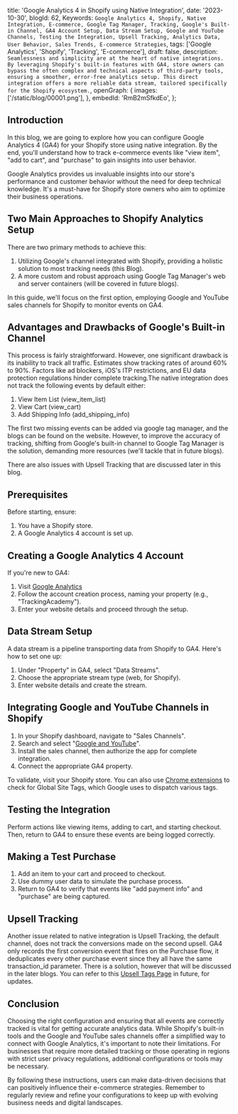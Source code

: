   title: 'Google Analytics 4 in Shopify using Native Integration',
  date: '2023-10-30',
  blogId: 62,
  Keywords: `Google Analytics 4, Shopify, Native Integration, E-commerce, Google Tag Manager, Tracking, Google's Built-in Channel, GA4 Account Setup, Data Stream Setup, Google and YouTube Channels, Testing the Integration, Upsell Tracking, Analytics Data, User Behavior, Sales Trends, E-commerce Strategies`,
  tags: ['Google Analytics', 'Shopify', 'Tracking', 'E-commerce'],
  draft: false,
  description: `Seamlessness and simplicity are at the heart of native integrations. By leveraging Shopify's built-in features with GA4, store owners can bypass the often complex and technical aspects of third-party tools, ensuring a smoother, error-free analytics setup. This direct integration offers a more reliable data stream, tailored specifically for the Shopify ecosystem.`,
  openGraph: {
    images: ['/static/blog/00001.png'],
  },
  embedId: 'RmB2mSfkdEo',
};

## Introduction

In this blog, we are going to explore how you can configure Google Analytics 4 (GA4) for your Shopify store using native integration. By the end, you'll understand how to track e-commerce events like "view item", "add to cart", and "purchase" to gain insights into user behavior.

Google Analytics provides us invaluable insights into our store's performance and customer behavior without the need for deep technical knowledge. It's a must-have for Shopify store owners who aim to optimize their business operations.

## Two Main Approaches to Shopify Analytics Setup

There are two primary methods to achieve this:

1. Utilizing Google's channel integrated with Shopify, providing a holistic solution to most tracking needs (this Blog).
2. A more custom and robust approach using Google Tag Manager's web and server containers (will be covered in future blogs).

In this guide, we'll focus on the first option, employing Google and YouTube sales channels for Shopify to monitor events on GA4.

## Advantages and Drawbacks of Google's Built-in Channel

This process is fairly straightforward. However, one significant drawback is its inability to track all traffic. Estimates show tracking rates of around 60% to 90%. Factors like ad blockers, iOS's ITP restrictions, and EU data protection regulations hinder complete tracking.The native integration does not track the following events by default either:

1. View Item List (view_item_list)
2. View Cart (view_cart)
3. Add Shipping Info (add_shipping_info)

The first two missing events can be added via google tag manager, and the blogs can be found on the website. However, to improve the accuracy of tracking, shifting from Google's built-in channel to Google Tag Manager is the solution, demanding more resources (we'll tackle that in future blogs).

There are also issues with Upsell Tracking that are discussed later in this blog.

<Note
  title="Tips"
  content="Remember that while the built-in configurations are great for beginners, a more custom setup might be required for advanced tracking needs."
/>

## Prerequisites

Before starting, ensure:

1. You have a Shopify store.
2. A Google Analytics 4 account is set up.

## Creating a Google Analytics 4 Account

If you're new to GA4:

1. Visit [Google Analytics](http://analytics.google.com/)
2. Follow the account creation process, naming your property (e.g., "TrackingAcademy").
3. Enter your website details and proceed through the setup.

## Data Stream Setup

A data stream is a pipeline transporting data from Shopify to GA4. Here's how to set one up:

1. Under "Property" in GA4, select "Data Streams".
2. Choose the appropriate stream type (web, for Shopify).
3. Enter website details and create the stream.

## Integrating Google and YouTube Channels in Shopify

1. In your Shopify dashboard, navigate to "Sales Channels".
2. Search and select "[Google and YouTube](https://apps.shopify.com/google)".
3. Install the sales channel, then authorize the app for complete integration.
4. Connect the appropriate GA4 property.

To validate, visit your Shopify store. You can also use [Chrome extensions](https://chrome.google.com/webstore/detail/tag-assistant-legacy-by-g/kejbdjndbnbjgmefkgdddjlbokphdefk) to check for Global Site Tags, which Google uses to dispatch various tags.

## Testing the Integration

Perform actions like viewing items, adding to cart, and starting checkout. Then, return to GA4 to ensure these events are being logged correctly.

<Note
  title="Tips"
  content="Regularly test and verify that all events are being tracked correctly to ensure the accuracy of data."
/>

## Making a Test Purchase

1. Add an item to your cart and proceed to checkout.
2. Use dummy user data to simulate the purchase process.
3. Return to GA4 to verify that events like "add payment info" and "purchase" are being captured.

<Note
  title="Note"
  content='Some events, like "view_item_list", "view_cart" and "add_shipping_info", might not be enabled by default.'
/>

## Upsell Tracking

Another issue related to native integration is Upsell Tracking, the default channel, does not track the conversions made on the second upsell. GA4 only records the first conversion event that fires on the Purchase flow, it deduplicates every other purchase event since they all have the same transaction_id parameter. There is a solution, however that will be discussed in the later blogs. You can refer to this [Upsell Tags Page](/tags/upsell) in future, for updates.

## Conclusion

Choosing the right configuration and ensuring that all events are correctly tracked is vital for getting accurate analytics data. While Shopify's built-in tools and the Google and YouTube sales channels offer a simplified way to connect with Google Analytics, it's important to note their limitations. For businesses that require more detailed tracking or those operating in regions with strict user privacy regulations, additional configurations or tools may be necessary.

<Note
  title="Tips"
  content="Consider integrating other tools or platforms as your e-commerce business grows to gain deeper insights into user behavior and sales trends."
/>

By following these instructions, users can make data-driven decisions that can positively influence their e-commerce strategies. Remember to regularly review and refine your configurations to keep up with evolving business needs and digital landscapes.
